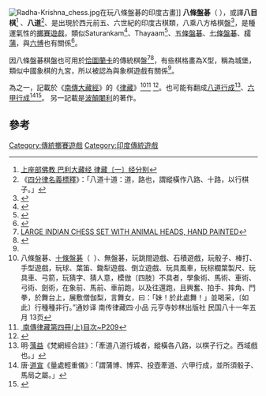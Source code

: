 [[File:Radha-Krishna_chess.jpg|thumb]]在玩八條盤碁的印度古畫]]
'''八條盤碁'''（{{lang-sa|'''अष्टापद'''}} {{lang-en|Ashtapada}}），或譯'''八目棋'''<ref>[http://www.dhamma.net.cn/books/Tipitaka/Vinaya-Pitaka/01-Vinaya-Pitaka-Sanghadisesa13.html 上座部佛教 巴利大藏经 律藏〔一〕经分别]{{dead link|date=2017年11月 |bot=InternetArchiveBot |fix-attempted=yes }}</ref>
、'''八道'''<REF>《[[四分律名義標釋|四分律名義標釋]]》：「八道十道：道，路也，謂縱橫作八路、十路，以行棋子。」</REF>、是出現於西元前五、六世紀的印度古棋類，八乘八方格棋盤<ref>{{Cite web |url=http://spokensanskrit.de/index.php?script=HK&beginning=0+&tinput=Astapadam&trans=Translate&direction=AU |title=अष्टापद |accessdate=2012-04-17 |archive-date=2016-03-04 |archive-url=https://web.archive.org/web/20160304204902/http://spokensanskrit.de/index.php?script=HK&beginning=0+&tinput=Astapadam&trans=Translate&direction=AU |dead-url=no }}</ref>，是種運氣性的[[擲賽遊戲|擲賽遊戲]]，類似Saturankam<ref>{{Cite web |url=http://boardgamegeek.com/boardgame/34186/thayaam |title=Saturankam |accessdate=2012-02-28 |archive-date=2019-12-05 |archive-url=https://web.archive.org/web/20191205023734/https://boardgamegeek.com/boardgame/34186/thayaam |dead-url=no }}</ref>、Thayaam<ref>{{Cite web |url=http://boardgamegeek.com/boardgame/34186/thayaam |title=Thayaam |accessdate=2012-02-28 |archive-date=2019-12-05 |archive-url=https://web.archive.org/web/20191205023734/https://boardgamegeek.com/boardgame/34186/thayaam |dead-url=no }}</ref>、[[五條盤碁|五條盤碁]]、[[七條盤碁|七條盤碁]]、[[樗蒲|樗蒲]]，與[[六博|六博]]也有關係<ref name="#1">{{Cite web |url=http://history.chess.free.fr/ashtapada.htm |title=Ashtapada |accessdate=2011-10-25 |archive-date=2017-07-25 |archive-url=https://web.archive.org/web/20170725185540/http://history.chess.free.fr/ashtapada.htm |dead-url=no }}</ref>。

因八條盤碁棋盤也可用於[[恰圖蘭卡|恰圖蘭卡]]的傳統棋盤<ref>[http://www.ebay.com/itm/LARGE-INDIAN-CHESS-SET-ANIMAL-HEADS-HAND-PAINTED-/250984617647?pt=LH_DefaultDomain_0&hash=item3a6fd956af LARGE INDIAN CHESS SET WITH ANIMAL HEADS, HAND PAINTED ]</ref><ref>{{Cite web |url=http://www.ebay.com/itm/TRADITIONAL-INDIAN-CHESS-BOARD-ELABORATE-STITCH-20-/220944072884?pt=LH_DefaultDomain_0&hash=item33714b00b4 |title=TRADITIONAL INDIAN CHESS "BOARD" ELABORATE STITCH, 20½" |accessdate=2012-02-27 |archive-date=2016-03-04 |archive-url=https://web.archive.org/web/20160304131252/http://www.ebay.com/itm/TRADITIONAL-INDIAN-CHESS-BOARD-ELABORATE-STITCH-20-/220944072884?pt=LH_DefaultDomain_0&hash=item33714b00b4 |dead-url=no }}</ref>，有些棋格畫為X型，稱為城堡，類似中國象棋的九宮，所以被認為與象棋遊戲有關係<ref name="#1"/>。

為{{tsl|en|List of games that Buddha would not play|釋迦牟尼所明令禁止出家僧眾玩的遊戲}}之一，記載於《[[南傳大藏經|南傳大藏經]]》的《[[律藏|律藏]]》<ref>八條盤碁、[[十條盤碁|十條盤碁]]（{{lang-sa|'''दशपद'''}}  {{lang-en|Dasapada}}）、無盤碁，玩跳間遊戲、石積遊戲，玩骰子、棒打、手型遊戲，玩球、葉笛、鋤犁遊戲、倒立遊戲、玩具風車，玩棕櫚葉製尺、玩具車、弓箭，玩猜字、猜人意，模倣〔四肢〕不具者，學象術、馬術、車術、弓術、劍術，在象前、馬前、車前跑，以及往還跑，且興奮、拍手、摔角、鬥拳，於舞台上，展敷僧伽梨，言舞女，曰：「妹！於此處舞！」並喝采，〔如此〕行種種非行。”通妙译 南传律藏四·小品 元亨寺妙林出版社 民国八十一年五月 13页</ref><ref>[http://webcache.googleusercontent.com/search?q=cache:SU-rj2TImwUJ:niceban.myweb.hinet.net/vnro-a/vnro-4/07~P1~P209.htm+&cd=6&hl=zh-TW&ct=clnk&client=firefox-a  南傳律藏第四冊(上)目次~P209]</ref> <ref>{{Cite web |url=http://books.google.com.tw/books?id=Hl30AAAAMAAJ&q=%E5%85%AB%E6%A2%9D%E7%9B%A4%E7%A2%81&dq=%E5%85%AB%E6%A2%9D%E7%9B%A4%E7%A2%81&source=bl&ots=6ZUOwtjRAD&sig=PTY4mLEc0nHW0VUXlQOAcytOdW8&hl=zh-TW&sa=X&ei=kLdAULDFOILjmAXQ6oGACA&ved=0CDMQ6AEwAA |title=南傳大藏經, 第 44 卷 |accessdate=2012-08-31 |archive-date=2014-06-06 |archive-url=https://web.archive.org/web/20140606230936/http://books.google.com.tw/books?id=Hl30AAAAMAAJ&q=%E5%85%AB%E6%A2%9D%E7%9B%A4%E7%A2%81&dq=%E5%85%AB%E6%A2%9D%E7%9B%A4%E7%A2%81&source=bl&ots=6ZUOwtjRAD&sig=PTY4mLEc0nHW0VUXlQOAcytOdW8&hl=zh-TW&sa=X&ei=kLdAULDFOILjmAXQ6oGACA&ved=0CDMQ6AEwAA |dead-url=no }}</ref>。也可能有翻成[[八道行成|八道行成]]<ref>明·[[蕅益智旭|蕅益]]《梵網經合註》：「牽道八道行城者，縱橫各八路，以棋子行之。西域戲也。」</ref>、[[六甲行成|六甲行成]]<ref>唐·[[道宣|道宣]]《量處輕重儀》：「謂蒲博、博弈、投壺牽道、六甲行成，並所須骰子、馬局之屬。」</ref><ref name="《漢傳佛文化演生史稿》">{{cite book |author=張檿弓|title=《漢傳佛文化演生史稿》|date=2005-07-04|publisher=新文豐|location=中國|language=zh-cn|isbn=9789571720142}}</ref>。
另一記載是[[波顛闍利|波顛闍利]]的著作。

{{Chaturanga diagram|=
| tright
|
|xx| | |xx|xx| | |xx| | | | | | | | | | | | | | | | |xx| | |xx|xx| | |xx|xx| | |xx|xx| | |xx| | | | | | | | | | | | | | | | |xx| | |xx|xx| | |xx|八條盤碁的棋盤同樣為恰圖蘭卡所使用。
}}

==參考==
<div class="references-small">
<references />
</div>

[[Category:傳統擲賽遊戲|Category:傳統擲賽遊戲]]
[[Category:印度傳統遊戲|Category:印度傳統遊戲]]